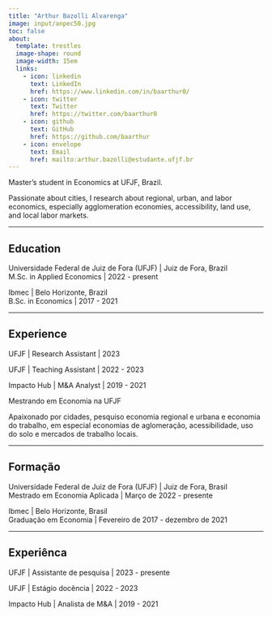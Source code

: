 ```yaml
---
title: "Arthur Bazolli Alvarenga"
image: input/anpec50.jpg
toc: false
about: 
  template: trestles
  image-shape: round
  image-width: 15em
  links:
    - icon: linkedin
      text: LinkedIn
      href: https://www.linkedin.com/in/baarthur0/
    - icon: twitter
      text: Twitter
      href: https://twitter.com/baarthur0
    - icon: github
      text: GitHub
      href: https://github.com/baarthur
    - icon: envelope
      text: Email
      href: mailto:arthur.bazolli@estudante.ufjf.br
---
```


::: {.content-visible when-profile="english"}
Master's student in Economics at UFJF, Brazil. 

Passionate about cities, I research about regional, urban, and labor economics, especially agglomeration economies, accessibility, land use, and local labor markets.

---

## Education

Universidade Federal de Juiz de Fora (UFJF) | Juiz de Fora, Brazil  
M.Sc. in Applied Economics | 2022 - present   

Ibmec | Belo Horizonte, Brazil  
B.Sc. in Economics | 2017 - 2021

---

## Experience

UFJF | Research Assistant | 2023

UFJF | Teaching Assistant | 2022 - 2023

Impacto Hub | M&A Analyst | 2019 - 2021
:::



::: {.content-visible when-profile="portuguese"}
Mestrando em Economia na UFJF 

Apaixonado por cidades, pesquiso economia regional e urbana e economia do trabalho, em especial economias de aglomeração, acessibilidade, uso do solo e mercados de trabalho locais.

---

## Formação

Universidade Federal de Juiz de Fora (UFJF) | Juiz de Fora, Brasil  
Mestrado em Economia Aplicada | Março de 2022 - presente  

Ibmec | Belo Horizonte, Brasil  
Graduação em Economia | Fevereiro de 2017 - dezembro de 2021

---

## Experiênca

UFJF | Assistante de pesquisa | 2023 - presente

UFJF | Estágio docência | 2022 - 2023

Impacto Hub | Analista de M&A | 2019 - 2021
:::
